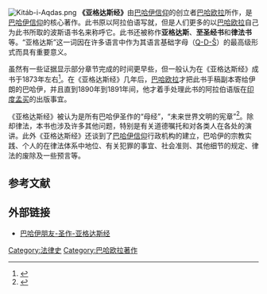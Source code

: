 {{巴哈伊信仰经典}}
[[File:Kitáb-i-Aqdas.png|thumb]]
'''《亚格达斯经》'''由[[巴哈伊信仰|巴哈伊信仰]]的创立者[[巴哈欧拉|巴哈欧拉]]所作，是[[巴哈伊信仰|巴哈伊信仰]]的核心著作。此书原以阿拉伯语写就，但是人们更多的以[[巴哈欧拉|巴哈欧拉]]自己为此书所取的波斯语书名来称呼它。此书还被称作'''亚格达斯'''、'''至圣经书'''和'''律法书'''等。“亚格达斯”这一词因在许多语言中作为其语言基础字母（[[Q-D-Š|Q-D-Š]]）的最高级形式而具有重要意义。

虽然有一些证据显示部分章节完成的时间更早些，但一般认为在《亚格达斯经》成书于1873年左右<ref>{{cite web |url=http://bahai-library.com/walbridge_encyclopedia_kitab_aqdas |title=Kitab-i Aqdas, the Most Holy Book |last=Walbridge |first=John (1999) |publisher=Bahá'í Library |accessdate=29 April 2009 |archive-date=2011-10-20 |archive-url=https://web.archive.org/web/20111020073443/http://bahai-library.com/walbridge_encyclopedia_kitab_aqdas |dead-url=yes }}</ref>。在《亚格达斯经》几年后，[[巴哈欧拉|巴哈欧拉]]才把此书手稿副本寄给伊朗的巴哈伊，并且直到1890年到1891年间，他才着手处理此书的阿拉伯语版在[[印度|印度]][[孟买|孟买]]的出版事宜。

《亚格达斯经》被认为是所有巴哈伊圣作的“母经”，“未来世界文明的宪章”<ref>{{Harvnb|Effendi|1944|pp=213}}</ref>。除却律法，本书也涉及许多其他问题，特别是有关道德嘱托和对各类人在各处的演讲。此外《亚格达斯经》还谈到了[[巴哈伊信仰|巴哈伊信仰]]行政机构的建立，巴哈伊的宗教实践、个人的在律法体系中地位、有关犯罪的事宜、社会准则、其他细节的规定、律法的废除及一些预言等。

== 参考文献 ==
{{Reflist}}

== 外部链接 ==
* [https://web.archive.org/web/20121102070028/http://www.chinabahaifriends.com/node/1259 巴哈伊朋友-圣作-亚格达斯经]

{{Authority control}}
[[Category:法律史|Category:法律史]]

[[Category:巴哈欧拉著作|Category:巴哈欧拉著作]]